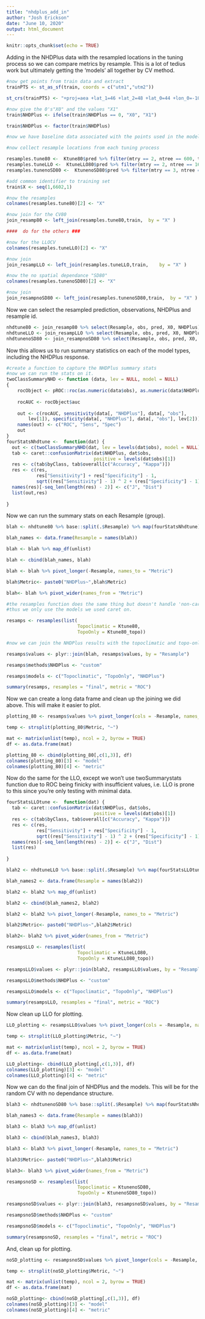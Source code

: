 ```yaml
---
title: "nhdplus_add_in"
author: "Josh Erickson"
date: "June 10, 2020"
output: html_document
---
```


```r
knitr::opts_chunk$set(echo = TRUE)
```

Adding in the NHDPlus data with the resampled locations in the tuning process so we can compare metrics by resample. This is a lot of tedius work but ultimately getting the 'models' all together by CV method.


```r
#now get points from train data and extract
trainPTS <- st_as_sf(train, coords = c("utm1","utm2"))

st_crs(trainPTS) <- "+proj=aea +lat_1=46 +lat_2=48 +lat_0=44 +lon_0=-109.5 +x_0=600000 +y_0=0 +datum=NAD83 +units=m +no_defs +ellps=GRS80 +towgs84=0,0,0"

#now give the 0's"X0" and the values "X1"
train$NHDPlus <- ifelse(train$NHDPlus == 0, "X0", "X1")

train$NHDPlus <- factor(train$NHDPlus)

#now we have baseline data associated with the points used in the models

#now collect resample locations from each tuning process

resamples.tune80 <-  Ktune80$pred %>% filter(mtry == 2, ntree == 600, threshold == 0.5)
resamples.tuneLLO <-  KtuneLLO80$pred %>% filter(mtry == 2, ntree == 1600, threshold == 0.52)
resamples.tunenoSD80 <-  KtunenoSD80$pred %>% filter(mtry == 3, ntree == 600, threshold == 0.5)

#add common identifier to training set
train$X <- seq(1,6602,1)

#now the resamples
colnames(resamples.tune80)[2] <- "X"

#now join for the CV80
join_resamp80 <- left_join(resamples.tune80,train,  by = "X" )

####  do for the others ###

#now for the LLOCV
colnames(resamples.tuneLLO)[2] <- "X"

#now join
join_resampLLO <- left_join(resamples.tuneLLO,train,    by = "X" )

#now the no spatial dependance "SD80"
colnames(resamples.tunenoSD80)[2] <- "X"

#now join
join_resampnoSD80 <- left_join(resamples.tunenoSD80,train,  by = "X" )

```

Now we can select the resampled prediction, observations, NHDPlus and resample id.

```r
nhdtune80 <- join_resamp80 %>% select(Resample, obs, pred, X0, NHDPlus)
nhdtuneLLO <- join_resampLLO %>% select(Resample, obs, pred, X0, NHDPlus)
nhdtunenoSD80 <- join_resampnoSD80 %>% select(Resample, obs, pred, X0, NHDPlus)
```

Now this allows us to run summary statistics on each of the model types, including the NHDPlus response.

```r
#create a function to capture the NHDPlus summary stats
#now we can run the stats on it.
twoClassSummaryNHD <- function (data, lev = NULL, model = NULL) 
{
    rocObject <- pROC::roc(as.numeric(data$obs), as.numeric(data$NHDPlus))
    
    rocAUC <- rocObject$auc
    
    out <- c(rocAUC, sensitivity(data[, "NHDPlus"], data[, "obs"], 
        lev[1]), specificity(data[, "NHDPlus"], data[, "obs"], lev[2]))
    names(out) <- c("ROC", "Sens", "Spec")
    out
}
fourStatsNhdtune <-  function(dat) {
  out <- c(twoClassSummaryNHD(dat, lev = levels(dat$obs), model = NULL))
  tab <- caret::confusionMatrix(dat$NHDPlus, dat$obs,
                                positive = levels(dat$obs)[1])
  res <- c(tab$byClass, tab$overall[c("Accuracy", "Kappa")])
  res <- c(res,
           res["Sensitivity"] + res["Specificity"] - 1,
           sqrt((res["Sensitivity"] - 1) ^ 2 + (res["Specificity"] - 1) ^ 2))
  names(res)[-seq_len(length(res) - 2)] <- c("J", "Dist")
  list(out,res)
  
}
```

Now we can run the summary stats on each Resample (group).

```r


blah <- nhdtune80 %>% base::split(.$Resample) %>% map(fourStatsNhdtune)

blah_names <- data.frame(Resample = names(blah))

blah <- blah %>% map_df(unlist)

blah <- cbind(blah_names, blah)

blah <- blah %>% pivot_longer(-Resample, names_to = "Metric")

blah$Metric<- paste0("NHDPlus~",blah$Metric)

blah<- blah %>% pivot_wider(names_from = "Metric")

#the resamples function does the same thing but doesn't handle 'non-caret' objects
#thus we only use the models we used caret on.

resamps <- resamples(list(
                          Topoclimatic = Ktune80,
                          TopoOnly = Ktune80_topo))

#now we can join the NHDPlus results with the topoclimatic and topo-only models

resamps$values <- plyr::join(blah, resamps$values, by = "Resample")

resamps$methods$NHDPlus <- "custom"

resamps$models <- c("Topoclimatic", "TopoOnly", "NHDPlus")

summary(resamps, resamples = "final", metric = "ROC")
```

Now we can create a long data frame and clean up the joining we did above. This will make it easier to plot.

```r

plotting_80 <- resamps$values %>% pivot_longer(cols = -Resample, names_to = "Metric") 

temp <- strsplit(plotting_80$Metric, "~")

mat <- matrix(unlist(temp), ncol = 2, byrow = TRUE)
df <- as.data.frame(mat)

plotting_80 <- cbind(plotting_80[,c(1,3)], df)
colnames(plotting_80)[3] <- "model"
colnames(plotting_80)[4] <- "metric"


```


Now do the same for the LLO, except we won't use twoSummarystats function due to ROC being finicky with insufficient values, i.e. LLO is prone to this since you're only testing with minimal data.


```r

fourStatsLLOtune <-  function(dat) {
  tab <- caret::confusionMatrix(dat$NHDPlus, dat$obs,
                                positive = levels(dat$obs)[1])
  res <- c(tab$byClass, tab$overall[c("Accuracy", "Kappa")])
  res <- c(res,
           res["Sensitivity"] + res["Specificity"] - 1,
           sqrt((res["Sensitivity"] - 1) ^ 2 + (res["Specificity"] - 1) ^ 2))
  names(res)[-seq_len(length(res) - 2)] <- c("J", "Dist")
  list(res)
  
}

blah2 <- nhdtuneLLO %>% base::split(.$Resample) %>% map(fourStatsLLOtune)

blah_names2 <- data.frame(Resample = names(blah2))

blah2 <- blah2 %>% map_df(unlist)

blah2 <- cbind(blah_names2, blah2)

blah2 <- blah2 %>% pivot_longer(-Resample, names_to = "Metric")

blah2$Metric<- paste0("NHDPlus~",blah2$Metric)

blah2<- blah2 %>% pivot_wider(names_from = "Metric")

resampsLLO <- resamples(list(
                          Topoclimatic = KtuneLLO80,
                          TopoOnly = KtuneLLO80_topo))

resampsLLO$values <- plyr::join(blah2, resampsLLO$values, by = "Resample")

resampsLLO$methods$NHDPlus <- "custom"

resampsLLO$models <- c("Topoclimatic", "TopoOnly", "NHDPlus")

summary(resampsLLO, resamples = "final", metric = "ROC")

```

Now clean up LLO for plotting.

```r

LLO_plotting <- resampsLLO$values %>% pivot_longer(cols = -Resample, names_to = "Metric") 

temp <- strsplit(LLO_plotting$Metric, "~")

mat <- matrix(unlist(temp), ncol = 2, byrow = TRUE)
df <- as.data.frame(mat)

LLO_plotting<- cbind(LLO_plotting[,c(1,3)], df)
colnames(LLO_plotting)[3] <- "model"
colnames(LLO_plotting)[4] <- "metric"


```


Now we can do the final join of NHDPlus and the models. This will be for the random CV with no dependance structure.


```r


blah3 <- nhdtunenoSD80 %>% base::split(.$Resample) %>% map(fourStatsNhdtune)

blah_names3 <- data.frame(Resample = names(blah3))

blah3 <- blah3 %>% map_df(unlist)

blah3 <- cbind(blah_names3, blah3)

blah3 <- blah3 %>% pivot_longer(-Resample, names_to = "Metric")

blah3$Metric<- paste0("NHDPlus~",blah3$Metric)

blah3<- blah3 %>% pivot_wider(names_from = "Metric")

resampsnoSD <- resamples(list(
                          Topoclimatic = KtunenoSD80,
                          TopoOnly = KtunenoSD80_topo))

resampsnoSD$values <- plyr::join(blah3, resampsnoSD$values, by = "Resample")

resampsnoSD$methods$NHDPlus <- "custom"

resampsnoSD$models <- c("Topoclimatic", "TopoOnly", "NHDPlus")

summary(resampsnoSD, resamples = "final", metric = "ROC")

```

And, clean up for plotting.

```r

noSD_plotting <- resampsnoSD$values %>% pivot_longer(cols = -Resample, names_to = "Metric") 

temp <- strsplit(noSD_plotting$Metric, "~")

mat <- matrix(unlist(temp), ncol = 2, byrow = TRUE)
df <- as.data.frame(mat)

noSD_plotting<- cbind(noSD_plotting[,c(1,3)], df)
colnames(noSD_plotting)[3] <- "model"
colnames(noSD_plotting)[4] <- "metric"


```

